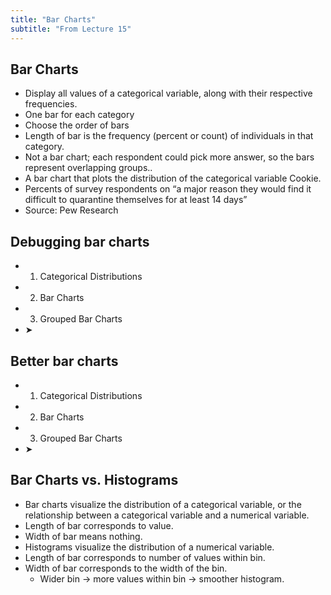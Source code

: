 ```yaml
---
title: "Bar Charts"
subtitle: "From Lecture 15"
---
```


## Bar Charts

- Display all values of a categorical variable, along with their respective frequencies.
- One bar for each category
- Choose the order of bars
- Length of bar is the frequency (percent or count) of individuals in that category.
- Not a bar chart; each respondent could pick more answer, so the bars represent overlapping groups..
- A bar chart that plots the distribution of the categorical variable Cookie.
- Percents of survey respondents on “a major reason they would find it difficult to quarantine themselves for at least 14 days”
- Source: Pew Research

## Debugging bar charts

- 1. Categorical Distributions
- 2. Bar Charts
- 3. Grouped Bar Charts
- ➤

## Better bar charts

- 1. Categorical Distributions
- 2. Bar Charts
- 3. Grouped Bar Charts
- ➤

## Bar Charts vs. Histograms

- Bar charts visualize the distribution of a categorical variable, or the relationship between a categorical variable and a numerical variable.
- Length of bar corresponds to value.
- Width of bar means nothing.
- Histograms visualize the distribution of a numerical variable.
- Length of bar corresponds to number of values within bin.
- Width of bar corresponds to the width of the bin.
  - Wider bin → more values within bin → smoother histogram.


